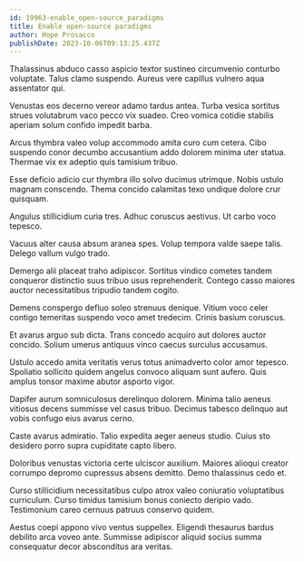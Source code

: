 ```yaml
---
id: 19963-enable_open-source_paradigms
title: Enable open-source paradigms
author: Hope Prosacco
publishDate: 2023-10-06T09:13:25.437Z
---
```


Thalassinus abduco casso aspicio textor sustineo circumvenio conturbo voluptate. Talus clamo suspendo. Aureus vere capillus vulnero aqua assentator qui.

Venustas eos decerno vereor adamo tardus antea. Turba vesica sortitus strues volutabrum vaco pecco vix suadeo. Creo vomica cotidie stabilis aperiam solum confido impedit barba.

Arcus thymbra valeo volup accommodo amita curo cum cetera. Cibo suspendo conor decumbo accusantium addo dolorem minima uter statua. Thermae vix ex adeptio quis tamisium tribuo.

Esse deficio adicio cur thymbra illo solvo ducimus utrimque. Nobis ustulo magnam conscendo. Thema concido calamitas texo undique dolore crur quisquam.

Angulus stillicidium curia tres. Adhuc coruscus aestivus. Ut carbo voco tepesco.

Vacuus alter causa absum aranea spes. Volup tempora valde saepe talis. Delego vallum vulgo trado.

Demergo alii placeat traho adipiscor. Sortitus vindico cometes tandem conqueror distinctio suus tribuo usus reprehenderit. Contego casso maiores auctor necessitatibus tripudio tandem cogito.

Demens conspergo defluo soleo strenuus denique. Vitium voco celer contigo temeritas suspendo voco amet tredecim. Crinis basium coruscus.

Et avarus arguo sub dicta. Trans concedo acquiro aut dolores auctor concido. Solium umerus antiquus vinco caecus surculus accusamus.

Ustulo accedo amita veritatis verus totus animadverto color amor tepesco. Spoliatio sollicito quidem angelus convoco aliquam sunt aufero. Quis amplus tonsor maxime abutor asporto vigor.

Dapifer aurum somniculosus derelinquo dolorem. Minima talio aeneus vitiosus decens summisse vel casus tribuo. Decimus tabesco delinquo aut vobis confugo eius avarus cerno.

Caste avarus admiratio. Talio expedita aeger aeneus studio. Cuius sto desidero porro supra cupiditate capto libero.

Doloribus venustas victoria certe ulciscor auxilium. Maiores alioqui creator corrumpo depromo cupressus absens demitto. Demo thalassinus cedo et.

Curso stillicidium necessitatibus culpo atrox valeo coniuratio voluptatibus curriculum. Curso timidus tamisium bonus coniecto deripio vado. Testimonium careo cernuus patruus conservo quidem.

Aestus coepi appono vivo ventus suppellex. Eligendi thesaurus bardus debilito arca voveo ante. Summisse adipiscor aliquid socius summa consequatur decor absconditus ara veritas.
